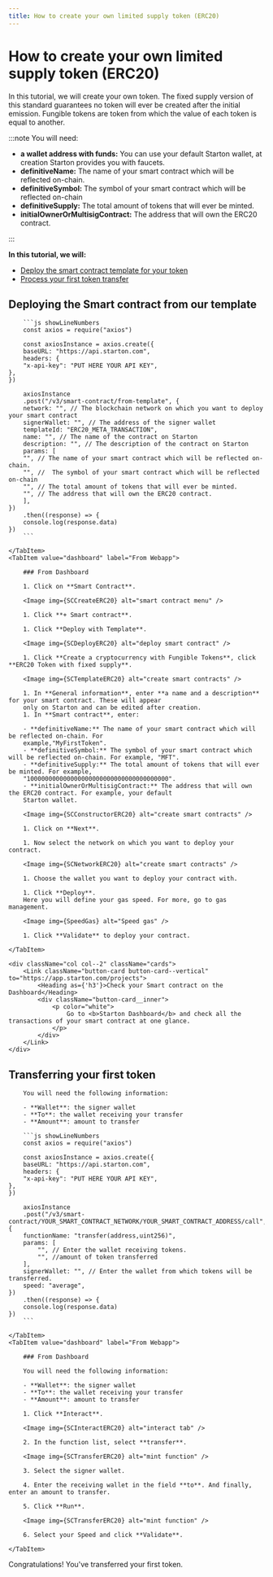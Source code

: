 ```yaml
---
title: How to create your own limited supply token (ERC20)
---
```



# How to create your own limited supply token (ERC20)

In this tutorial, we will create your own token. The fixed supply version of this standard guarantees no token will ever be created after the initial emission.
Fungible tokens are token from which the value of each token is equal to another.

:::note You will need:

-   **a wallet address with funds:** You can use your default Starton wallet, at creation Starton provides you with faucets.
-   **definitiveName:** The name of your smart contract which will be reflected on-chain.
-   **definitiveSymbol:** The symbol of your smart contract which will be reflected on-chain
-   **definitiveSupply:** The total amount of tokens that will ever be minted.
-   **initialOwnerOrMultisigContract:** The address that will own the ERC20 contract.

:::

**In this tutorial, we will:**

-   [Deploy the smart contract template for your token](#deploying-the-smart-contract)
-   [Process your first token transfer](#minting-the-first-nft-of-your-collection)

## Deploying the Smart contract from our template

<Tabs>
    <TabItem value="code" label="From Code">

        ```js showLineNumbers
        const axios = require("axios")

        const axiosInstance = axios.create({
        baseURL: "https://api.starton.com",
        headers: {
        "x-api-key": "PUT HERE YOUR API KEY",
    },
    })

        axiosInstance
        .post("/v3/smart-contract/from-template", {
        network: "", // The blockchain network on which you want to deploy your smart contract
        signerWallet: "", // The address of the signer wallet
        templateId: "ERC20_META_TRANSACTION",
        name: "", // The name of the contract on Starton
        description: "", // The description of the contract on Starton
        params: [
        "", // The name of your smart contract which will be reflected on-chain.
        "", //  The symbol of your smart contract which will be reflected on-chain
        "", // The total amount of tokens that will ever be minted.
        "", // The address that will own the ERC20 contract.
        ],
    })
        .then((response) => {
        console.log(response.data)
    })
        ```

    </TabItem>
    <TabItem value="dashboard" label="From Webapp">

        ### From Dashboard

        1. Click on **Smart Contract**.

        <Image img={SCCreateERC20} alt="smart contract menu" />

        1. Click **+ Smart contract**.

        1. Click **Deploy with Template**.

        <Image img={SCDeployERC20} alt="deploy smart contract" />

        1. Click **Create a cryptocurrency with Fungible Tokens**, click **ERC20 Token with fixed supply**.

        <Image img={SCTemplateERC20} alt="create smart contracts" />

        1. In **General information**, enter **a name and a description** for your smart contract. These will appear
        only on Starton and can be edited after creation.
        1. In **Smart contract**, enter:

        - **definitiveName:** The name of your smart contract which will be reflected on-chain. For
        example,"MyFirstToken".
        - **definitiveSymbol:** The symbol of your smart contract which will be reflected on-chain. For example, "MFT".
        - **definitiveSupply:** The total amount of tokens that will ever be minted. For example,
        "100000000000000000000000000000000000000".
        - **initialOwnerOrMultisigContract:** The address that will own the ERC20 contract. For example, your default
        Starton wallet.

        <Image img={SCConstructorERC20} alt="create smart contracts" />

        1. Click on **Next**.

        1. Now select the network on which you want to deploy your contract.

        <Image img={SCNetworkERC20} alt="create smart contracts" />

        1. Choose the wallet you want to deploy your contract with.

        1. Click **Deploy**.
        Here you will define your gas speed. For more, go to gas management.

        <Image img={SpeedGas} alt="Speed gas" />

        1. Click **Validate** to deploy your contract.

    </TabItem>

</Tabs>

<div className="row-is-multiline">

    <div className="col col--2" className="cards">
        <Link className="button-card button-card--vertical" to="https://app.starton.com/projects">
            <Heading as={'h3'}>Check your Smart contract on the Dashboard</Heading>
            <div className="button-card__inner">
                <p color="white">
                    Go to <b>Starton Dashboard</b> and check all the transactions of your smart contract at one glance.
                </p>
            </div>
        </Link>
    </div>

</div>

## Transferring your first token

<Tabs>
    <TabItem value="code" label="From Code">

        You will need the following information:

        - **Wallet**: the signer wallet
        - **To**: the wallet receiving your transfer
        - **Amount**: amount to transfer

        ```js showLineNumbers
        const axios = require("axios")

        const axiosInstance = axios.create({
        baseURL: "https://api.starton.com",
        headers: {
        "x-api-key": "PUT HERE YOUR API KEY",
    },
    })

        axiosInstance
        .post("/v3/smart-contract/YOUR_SMART_CONTRACT_NETWORK/YOUR_SMART_CONTRACT_ADDRESS/call", {
        functionName: "transfer(address,uint256)",
        params: [
            "", // Enter the wallet receiving tokens.
            "", //amount of token transferred
        ],
        signerWallet: "", // Enter the wallet from which tokens will be transferred.
        speed: "average",
    })
        .then((response) => {
        console.log(response.data)
    })
        ```

    </TabItem>
    <TabItem value="dashboard" label="From Webapp">

        ### From Dashboard

        You will need the following information:

        - **Wallet**: the signer wallet
        - **To**: the wallet receiving your transfer
        - **Amount**: amount to transfer

        1. Click **Interact**.

        <Image img={SCInteractERC20} alt="interact tab" />

        2. In the function list, select **transfer**.

        <Image img={SCTransferERC20} alt="mint function" />

        3. Select the signer wallet.

        4. Enter the receiving wallet in the field **to**. And finally, enter an amount to transfer.

        5. Click **Run**.

        <Image img={SCTransferERC20} alt="mint function" />

        6. Select your Speed and click **Validate**.

    </TabItem>

</Tabs>

Congratulations! You've transferred your first token.
